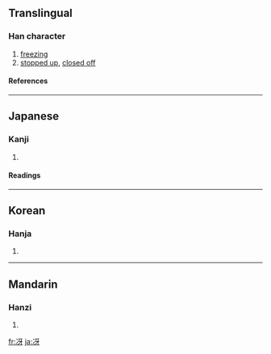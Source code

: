 ==Translingual==
===Han character===
{{Han char|rn=15|rad=冫|as=04|sn=6|four=|canj=戈一一女竹 (IMMVH)}}
# [[freezing]]
# [[stopped up]], [[closed off]]
====References====
{{Han ref|kx=0131.291|dkj=01615|dj=0294.180|hdz=10295.051|uh=51B4|ud=20916}}
----
==Japanese==
===Kanji===
{{ja-kanji|grade=|rs=冫04}}
# {{defn|Japanese}}
====Readings====
{{ja-readings|on=[[ご]] (go)|kun=[[こおる]] (kooru), [[ひえる]] (hieru), [[さえる]] (saeru)}}
----
==Korean==
===Hanja===
{{ko-hanja|hangeul=호|rv=ho|mr=ho}}
# {{defn|Korean}}
----
==Mandarin==
===Hanzi===
{{cmn-hanzi|pin=[[hù]] ([[hu4]])|wg=hu<sup>4</sup>}}
# {{defn|Mandarin}}

[[fr:冴]]
[[ja:冴]]